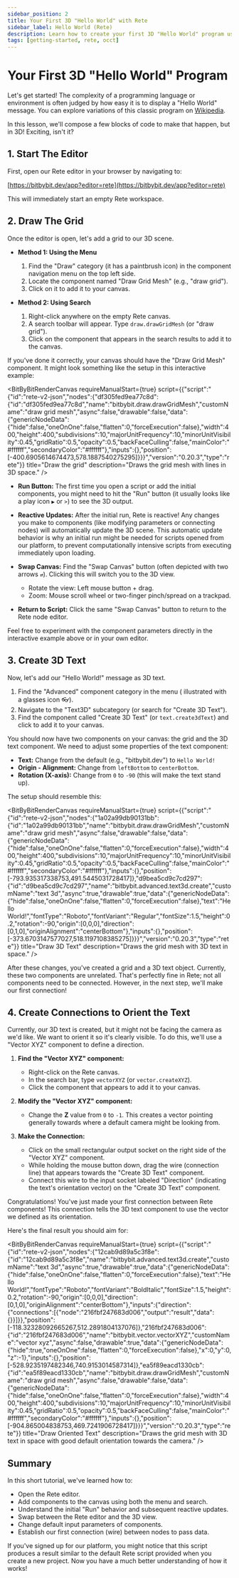 ```yaml
---
sidebar_position: 2
title: Your First 3D "Hello World" with Rete
sidebar_label: Hello World (Rete)
description: Learn how to create your first 3D "Hello World" program using the Bitbybit Rete visual programming editor.
tags: [getting-started, rete, occt]
---
```



# Your First 3D "Hello World" Program

Let's get started! The complexity of a programming language or environment is often judged by how easy it is to display a "Hello World" message. You can explore variations of this classic program on <a href="https://en.wikipedia.org/wiki/%22Hello,_World!%22_program" target="_blank" rel="noopener noreferrer">Wikipedia</a>.

In this lesson, we'll compose a few blocks of code to make that happen, but in 3D! Exciting, isn't it?

## 1. Start The Editor

First, open our Rete editor in your browser by navigating to:

[https://bitbybit.dev/app?editor=rete](https://bitbybit.dev/app?editor=rete)

This will immediately start an empty Rete workspace.

## 2. Draw The Grid

Once the editor is open, let's add a grid to our 3D scene.

*   **Method 1: Using the Menu**
    1.  Find the "Draw" category (it has a paintbrush icon) in the component navigation menu on the top left side.
    2.  Locate the component named "Draw Grid Mesh" (e.g., "draw grid").
    3.  Click on it to add it to your canvas.

*   **Method 2: Using Search**
    1.  Right-click anywhere on the empty Rete canvas.
    2.  A search toolbar will appear. Type `draw.drawGridMesh` (or "draw grid").
    3.  Click on the component that appears in the search results to add it to the canvas.

If you've done it correctly, your canvas should have the "Draw Grid Mesh" component. It might look something like the setup in this interactive example:

<BitByBitRenderCanvas
  requireManualStart={true}
  script={{"script":"{\"id\":\"rete-v2-json\",\"nodes\":{\"df305fed9ea77c8d\":{\"id\":\"df305fed9ea77c8d\",\"name\":\"bitbybit.draw.drawGridMesh\",\"customName\":\"draw grid mesh\",\"async\":false,\"drawable\":false,\"data\":{\"genericNodeData\":{\"hide\":false,\"oneOnOne\":false,\"flatten\":0,\"forceExecution\":false},\"width\":400,\"height\":400,\"subdivisions\":10,\"majorUnitFrequency\":10,\"minorUnitVisibility\":0.45,\"gridRatio\":0.5,\"opacity\":0.5,\"backFaceCulling\":false,\"mainColor\":\"#ffffff\",\"secondaryColor\":\"#ffffff\"},\"inputs\":{},\"position\":[-400.6905614674473,578.1887540275295]}}}","version":"0.20.3","type":"rete"}}
  title="Draw the grid"
  description="Draws the grid mesh with lines in 3D space."
/>

<Admonition type="tip" title="Running & Interacting with the Scene">

-   **Run Button:** The first time you open a script or add the initial components, you might need to hit the "Run" button (it usually looks like a play icon `▶️` or `>`) to see the 3D output.

-   **Reactive Updates:** After the initial run, Rete is reactive! Any changes you make to components (like modifying parameters or connecting nodes) will automatically update the 3D scene. This automatic update behavior is why an initial run might be needed for scripts opened from our platform, to prevent computationally intensive scripts from executing immediately upon loading.

-   **Swap Canvas:** Find the "Swap Canvas" button (often depicted with two arrows `⇄`). Clicking this will switch you to the 3D view.
    -   Rotate the view: Left mouse button + drag.
    -   Zoom: Mouse scroll wheel or two-finger pinch/spread on a trackpad.

-   **Return to Script:** Click the same "Swap Canvas" button to return to the Rete node editor.

Feel free to experiment with the component parameters directly in the interactive example above or in your own editor.
</Admonition>

## 3. Create 3D Text

Now, let's add our "Hello World!" message as 3D text.

1.  Find the "Advanced" component category in the menu ( illustrated with a glasses icon 👓).
2.  Navigate to the "Text3D" subcategory (or search for "Create 3D Text").
3.  Find the component called "Create 3D Text" (or `text.create3dText`) and click to add it to your canvas.

You should now have two components on your canvas: the grid and the 3D text component. We need to adjust some properties of the text component:

*   **Text:** Change from the default (e.g., "bitbybit.dev") to `Hello World!`
*   **Origin - Alignment:** Change from `leftBottom` to `centerBottom`.
*   **Rotation (X-axis):** Change from `0` to `-90` (this will make the text stand up).

The setup should resemble this:

<BitByBitRenderCanvas
  requireManualStart={true}
  script={{"script":"{\"id\":\"rete-v2-json\",\"nodes\":{\"1a02a99db90131bb\":{\"id\":\"1a02a99db90131bb\",\"name\":\"bitbybit.draw.drawGridMesh\",\"customName\":\"draw grid mesh\",\"async\":false,\"drawable\":false,\"data\":{\"genericNodeData\":{\"hide\":false,\"oneOnOne\":false,\"flatten\":0,\"forceExecution\":false},\"width\":400,\"height\":400,\"subdivisions\":10,\"majorUnitFrequency\":10,\"minorUnitVisibility\":0.45,\"gridRatio\":0.5,\"opacity\":0.5,\"backFaceCulling\":false,\"mainColor\":\"#ffffff\",\"secondaryColor\":\"#ffffff\"},\"inputs\":{},\"position\":[-793.935317338753,491.5445031728417]},\"d9bea5cd9c7cd297\":{\"id\":\"d9bea5cd9c7cd297\",\"name\":\"bitbybit.advanced.text3d.create\",\"customName\":\"text 3d\",\"async\":true,\"drawable\":true,\"data\":{\"genericNodeData\":{\"hide\":false,\"oneOnOne\":false,\"flatten\":0,\"forceExecution\":false},\"text\":\"Hello World!\",\"fontType\":\"Roboto\",\"fontVariant\":\"Regular\",\"fontSize\":1.5,\"height\":0.2,\"rotation\":-90,\"origin\":[0,0,0],\"direction\":[0,1,0],\"originAlignment\":\"centerBottom\"},\"inputs\":{},\"position\":[-373.6703147577027,518.1197108385275]}}}","version":"0.20.3","type":"rete"}}
  title="Draw 3D Text"
  description="Draws the grid mesh with 3D text in space."
/>

After these changes, you've created a grid and a 3D text object. Currently, these two components are unrelated. That's perfectly fine in Rete; not all components need to be connected. However, in the next step, we'll make our first connection!

## 4. Create Connections to Orient the Text

Currently, our 3D text is created, but it might not be facing the camera as we'd like. We want to orient it so it's clearly visible. To do this, we'll use a "Vector XYZ" component to define a direction.

1.  **Find the "Vector XYZ" component:**
    *   Right-click on the Rete canvas.
    *   In the search bar, type `vectorXYZ` (or `vector.createXYZ`).
    *   Click the component that appears to add it to your canvas.

2.  **Modify the "Vector XYZ" component:**
    *   Change the **Z** value from `0` to `-1`. This creates a vector pointing generally towards where a default camera might be looking from.

3.  **Make the Connection:**
    *   Click on the small rectangular output socket on the right side of the "Vector XYZ" component.
    *   While holding the mouse button down, drag the wire (connection line) that appears towards the "Create 3D Text" component.
    *   Connect this wire to the input socket labeled "Direction" (indicating the text's orientation vector) on the "Create 3D Text" component.

Congratulations! You've just made your first connection between Rete components! This connection tells the 3D text component to use the vector we defined as its orientation.

Here's the final result you should aim for:

<BitByBitRenderCanvas
  requireManualStart={true}
  script={{"script":"{\"id\":\"rete-v2-json\",\"nodes\":{\"12cab9d89a5c3f8e\":{\"id\":\"12cab9d89a5c3f8e\",\"name\":\"bitbybit.advanced.text3d.create\",\"customName\":\"text 3d\",\"async\":true,\"drawable\":true,\"data\":{\"genericNodeData\":{\"hide\":false,\"oneOnOne\":false,\"flatten\":0,\"forceExecution\":false},\"text\":\"Hello World!\",\"fontType\":\"Roboto\",\"fontVariant\":\"BoldItalic\",\"fontSize\":1.5,\"height\":0.2,\"rotation\":-90,\"origin\":[0,0,0],\"direction\":[0,1,0],\"originAlignment\":\"centerBottom\"},\"inputs\":{\"direction\":{\"connections\":[{\"node\":\"216fbf247683d006\",\"output\":\"result\",\"data\":{}}]}},\"position\":[-118.32328092665267,512.2891804137076]},\"216fbf247683d006\":{\"id\":\"216fbf247683d006\",\"name\":\"bitbybit.vector.vectorXYZ\",\"customName\":\"vector xyz\",\"async\":false,\"drawable\":true,\"data\":{\"genericNodeData\":{\"hide\":true,\"oneOnOne\":false,\"flatten\":0,\"forceExecution\":false},\"x\":0,\"y\":0,\"z\":-1},\"inputs\":{},\"position\":[-528.9235197482346,740.9153014587314]},\"ea5f89eacd1330cb\":{\"id\":\"ea5f89eacd1330cb\",\"name\":\"bitbybit.draw.drawGridMesh\",\"customName\":\"draw grid mesh\",\"async\":false,\"drawable\":false,\"data\":{\"genericNodeData\":{\"hide\":false,\"oneOnOne\":false,\"flatten\":0,\"forceExecution\":false},\"width\":400,\"height\":400,\"subdivisions\":10,\"majorUnitFrequency\":10,\"minorUnitVisibility\":0.45,\"gridRatio\":0.5,\"opacity\":0.5,\"backFaceCulling\":false,\"mainColor\":\"#ffffff\",\"secondaryColor\":\"#ffffff\"},\"inputs\":{},\"position\":[-904.865004838753,469.7241906728417]}}}","version":"0.20.3","type":"rete"}}
  title="Draw Oriented Text"
  description="Draws the grid mesh with 3D text in space with good default orientation towards the camera."
/>

## Summary

In this short tutorial, we've learned how to:

*   Open the Rete editor.
*   Add components to the canvas using both the menu and search.
*   Understand the initial "Run" behavior and subsequent reactive updates.
*   Swap between the Rete editor and the 3D view.
*   Change default input parameters of components.
*   Establish our first connection (wire) between nodes to pass data.

If you've signed up for our platform, you might notice that this script produces a result similar to the default Rete script provided when you create a new project. Now you have a much better understanding of how it works!